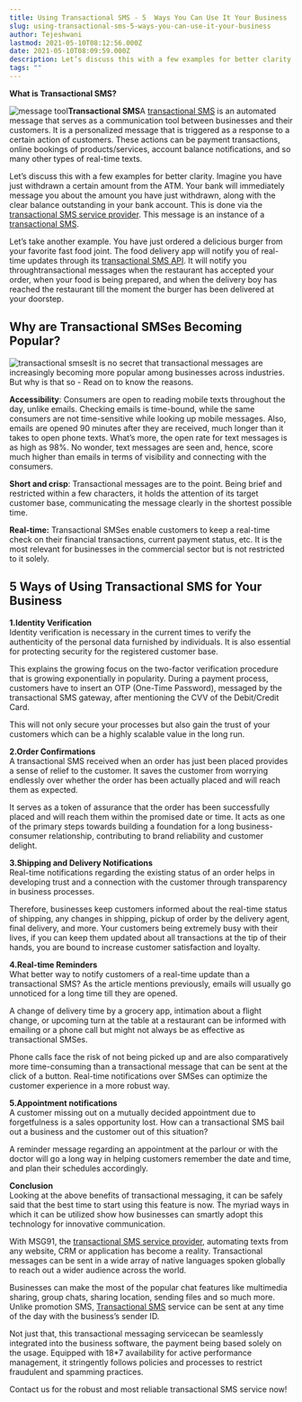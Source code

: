 ```yaml
---
title: Using Transactional SMS - 5  Ways You Can Use It Your Business
slug: using-transactional-sms-5-ways-you-can-use-it-your-business
author: Tejeshwani
lastmod: 2021-05-10T08:12:56.000Z
date: 2021-05-10T08:09:59.000Z
description: Let’s discuss this with a few examples for better clarity. Imagine you have just withdrawn a certain amount from the ATM. Your bank will immediately message you about the amount you have just withdrawn, along with the clear balance outstanding in your bank account. This is done via the transactional SMS service provider. This message is an instance of a transactional sms service provider.
tags: ""
---
```


**What is Transactional SMS?**

![message tool](https://images-msg91.s3.ap-south-1.amazonaws.com/2021/05/Group-18407.png)**Transactional SMS**A [transactional SMS](https://msg91.com/sms/) is an automated message that serves as a communication tool between businesses and their customers. It is a personalized message that is triggered as a response to a certain action of customers. These actions can be payment transactions, online bookings of products/services, account balance notifications, and so many other types of real-time texts. 

Let’s discuss this with a few examples for better clarity. Imagine you have just withdrawn a certain amount from the ATM. Your bank will immediately message you about the amount you have just withdrawn, along with the clear balance outstanding in your bank account. This is done via the [transactional SMS service provider](https://msg91.com/). This message is an instance of a [transactional SMS](https://msg91.com/sms/).

Let’s take another example. You have just ordered a delicious burger from your favorite fast food joint. The food delivery app will notify you of real-time updates through its [transactional SMS API](https://msg91.com/sms/). It will notify you throughtransactional messages when the restaurant has accepted your order, when your food is being prepared, and when the delivery boy has reached the restaurant till the moment the burger has been delivered at your doorstep. 

**Why are Transactional SMSes Becoming Popular?**
-------------------------------------------------

![transactional smses](https://images-msg91.s3.ap-south-1.amazonaws.com/2021/05/Group-17309.png)It is no secret that transactional messages are increasingly becoming more popular among businesses across industries. But why is that so - Read on to know the reasons.

**Accessibility**: Consumers are open to reading mobile texts throughout the day, unlike emails. Checking emails is time-bound, while the same consumers are not time-sensitive while looking up mobile messages. Also, emails are opened 90 minutes after they are received, much longer than it takes to open phone texts. What’s more, the open rate for text messages is as high as 98%. No wonder, text messages are seen and, hence, score much higher than emails in terms of visibility and connecting with the consumers.

**Short and crisp**: Transactional messages are to the point. Being brief and restricted within a few characters, it holds the attention of its target customer base, communicating the message clearly in the shortest possible time.

**Real-time:** Transactional SMSes enable customers to keep a real-time check on their financial transactions, current payment status, etc. It is the most relevant for businesses in the commercial sector but is not restricted to it solely.

**5 Ways of Using Transactional SMS for Your Business**
-------------------------------------------------------

**1.****Identity Verification******  
Identity verification is necessary in the current times to verify the authenticity of the personal data furnished by individuals. It is also essential for protecting security for the registered customer base. 

This explains the growing focus on the two-factor verification procedure that is growing exponentially in popularity. During a payment process, customers have to insert an OTP (One-Time Password), messaged by the transactional SMS gateway, after mentioning the CVV of the Debit/Credit Card. 

This will not only secure your processes but also gain the trust of your customers which can be a highly scalable value in the long run.  


**2.****Order Confirmations******  
A transactional SMS received when an order has just been placed provides a sense of relief to the customer. It saves the customer from worrying endlessly over whether the order has been actually placed and will reach them as expected. 

It serves as a token of assurance that the order has been successfully placed and will reach them within the promised date or time. It acts as one of the primary steps towards building a foundation for a long business-consumer relationship, contributing to brand reliability and customer delight.   


**3.****Shipping and Delivery Notifications******   
Real-time notifications regarding the existing status of an order helps in developing trust and a connection with the customer through transparency in business processes. 

Therefore, businesses keep customers informed about the real-time status of shipping, any changes in shipping, pickup of order by the delivery agent, final delivery, and more. Your customers being extremely busy with their lives, if you can keep them updated about all transactions at the tip of their hands, you are bound to increase customer satisfaction and loyalty.  


**4.****Real-time Reminders******  
What better way to notify customers of a real-time update than a transactional SMS? As the article mentions previously, emails will usually go unnoticed for a long time till they are opened. 

A change of delivery time by a grocery app, intimation about a flight change, or upcoming turn at the table at a restaurant can be informed with emailing or a phone call but might not always be as effective as transactional SMSes. 

Phone calls face the risk of not being picked up and are also comparatively more time-consuming than a transactional message that can be sent at the click of a button. Real-time notifications over SMSes can optimize the customer experience in a more robust way.  


**5.****Appointment notifications******  
A customer missing out on a mutually decided appointment due to forgetfulness is a sales opportunity lost. How can a transactional SMS bail out a business and the customer out of this situation? 

A reminder message regarding an appointment at the parlour or with the doctor will go a long way in helping customers remember the date and time, and plan their schedules accordingly. 

**Conclusion**  
Looking at the above benefits of transactional messaging, it can be safely said that the best time to start using this feature is now. The myriad ways in which it can be utilized show how businesses can smartly adopt this technology for innovative communication. 

With MSG91, the [transactional SMS service provider](https://msg91.com/), automating texts from any website, CRM or application has become a reality. Transactional messages can be sent in a wide array of native languages spoken globally to reach out a wider audience across the world. 

Businesses can make the most of the popular chat features like multimedia sharing, group chats, sharing location, sending files and so much more. Unlike promotion SMS, [Transactional SMS](https://msg91.com/sms/) service can be sent at any time of the day with the business’s sender ID. 

Not just that, this transactional messaging servicecan be seamlessly integrated into the business software, the payment being based solely on the usage. Equipped with 18\*7 availability for active performance management, it stringently follows policies and processes to restrict fraudulent and spamming practices. 

Contact us for the robust and most reliable transactional SMS service now!

